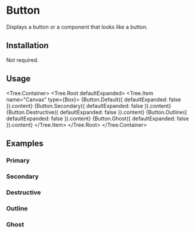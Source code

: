 
# Button

Displays a button or a component that looks like a button.

<ComponentsTabs component={Button.Default()} />

## Installation

Not required.

## Usage

<Tree.Container>
  <Tree.Root defaultExpanded>
    <Tree.Item name="Canvas" type={Box}>
      {Button.Default({ defaultExpanded: false }).content}
      {Button.Secondary({ defaultExpanded: false }).content}
      {Button.Destructive({ defaultExpanded: false }).content}
      {Button.Outline({ defaultExpanded: false }).content}
      {Button.Ghost({ defaultExpanded: false }).content}
    </Tree.Item>
  </Tree.Root>
</Tree.Container>

## Examples

### Primary

<ComponentsTabs component={Button.Default()} />

### Secondary

<ComponentsTabs component={Button.Secondary()} />

### Destructive

<ComponentsTabs component={Button.Destructive()} />

### Outline

<ComponentsTabs component={Button.Outline()} />

### Ghost

<ComponentsTabs component={Button.Ghost()} />
